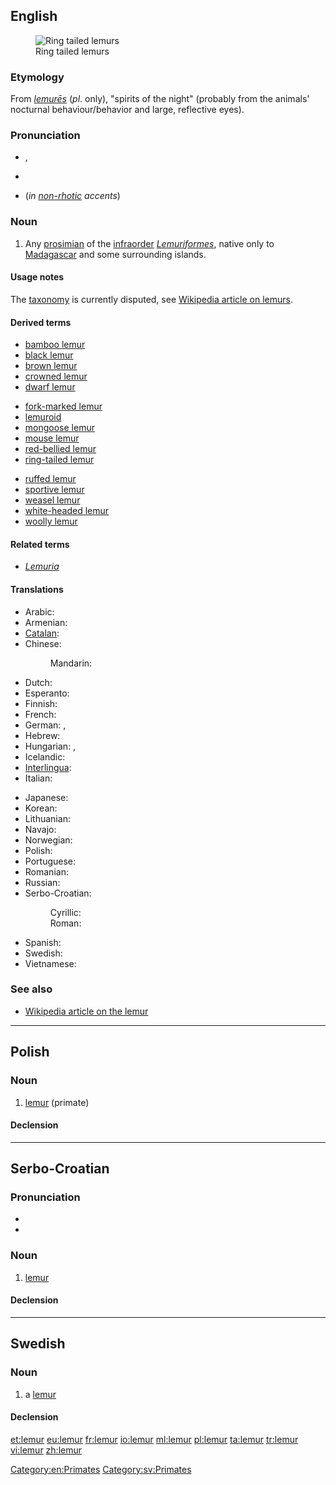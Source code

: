 {{also|Lemur|lémur}}
==English==
[[Image:Ring tailed lemurs.jpg|thumb|Ring tailed lemurs]]

===Etymology===
From {{etyl|la}} ''[[lemures|lemurēs]]'' (''pl''. only), "spirits of the night" (probably from the animals' nocturnal behaviour/behavior and large, reflective eyes).

===Pronunciation===
* {{IPA|/ˈliːmə(r)/}}, {{SAMPA|/"li:m@(r)/}}
* {{rhymes|iːmə(r)}}
* {{homophones|Lima}} (''in [[non-rhotic]] accents'')

===Noun===
{{en-noun}}

# Any [[prosimian]] of the [[infraorder]] ''[[Lemuriformes]]'', native only to [[Madagascar]] and some surrounding islands.

====Usage notes====
The [[taxonomy]] is currently disputed, see [[w:Lemur|Wikipedia article on lemurs]].

====Derived terms====
{{rel-top3|terms derived from ''lemur (noun)''}}
* [[bamboo lemur]]
* [[black lemur]]
* [[brown lemur]]
* [[crowned lemur]]
* [[dwarf lemur]]
{{rel-mid3}}
* [[fork-marked lemur]]
* [[lemuroid]]
* [[mongoose lemur]]
* [[mouse lemur]]
* [[red-bellied lemur]]
* [[ring-tailed lemur]]
{{rel-mid3}}
* [[ruffed lemur]]
* [[sportive lemur]]
* [[weasel lemur]]
* [[white-headed lemur]]
* [[woolly lemur]]
{{rel-bottom}}

====Related terms====
* ''[[Lemuria]]''

====Translations====
{{trans-top|prosimian of the infraorder Lemuriformes}}
* Arabic: {{t|ar|لیمور|m|tr=limuur}}
* Armenian: {{t-|hy|լեմուր|tr=lemur}}
* [[Catalan]]: {{t|ca|lèmur |m}}
* Chinese:
*: Mandarin: {{t|cmn|狐猴|tr=húhóu|sc=Hani}}
* Dutch: {{t-|nl|lemur}}
* Esperanto: {{t|eo|lemuro}}
* Finnish: {{t-|fi|makimainen puoliapina}}
* French: {{t+|fr|lémur|m}}
* German: {{t+|de|Lemur|m}}, {{t-|de|Lemure|m}}
* Hebrew: {{t-|he|למור|alt=לֶמוּר}}
* Hungarian: {{t-|hu|maki}}, {{t-|hu|makimajom}}
* Icelandic: {{t-|is|lemúr|m}}
* [[Interlingua]]: {{t-|ia|lemure}}
* Italian: {{t-|it|lemure|m}}
{{trans-mid}}
* Japanese: {{t|ja|キツネザル|tr=kitsunezaru}}
* Korean: {{t|ko|여우원숭이|tr=yeou-weonsungi|sc=Hang}}
* Lithuanian: {{t-|lt|lemūras|m}}
* Navajo: {{tø|nv|mágí bitseeʼ noodǫ́zígíí}}
* Norwegian: {{t-|no|lemur|m}}
* Polish: {{t+|pl|lemur|m}}
* Portuguese: {{t-|pt|lêmure|m}}
* Romanian: {{t-|ro|lemur}}
* Russian: {{t+|ru|лемур|m|tr=lemúr}}
* Serbo-Croatian:
*: Cyrillic: {{t-|sh|лемур|m|alt=лѐмӯр|sc=Cyrl}}
*: Roman: {{t-|sh|lemur|m|alt=lèmūr}}
* Spanish: {{t+|es|lémur|m}}
* Swedish: {{t-|sv|lemur}}
* Vietnamese: {{t-|vi|vượn cáo|xs=Vietnamese}}
{{trans-bottom}}

===See also===
* [[w:Lemur|Wikipedia article on the lemur]]

[[Category:en:Primates]]

----

==Polish==

===Noun===
{{pl-noun|m}}

# [[lemur#English|lemur]] (primate)

====Declension====
{{pl-decl-noun
|lemur|lemury
|lemura|lemurów
|lemurowi|lemurom
|lemura|lemury
|lemurem|lemurami
|lemurze|lemurach
|lemurze|lemury
}}

----

==Serbo-Croatian==

===Pronunciation===
* {{IPA|/lěmuːr/|lang=sh}}
* {{hyphenation|le|mur}}

===Noun===
{{sh-noun|g=m|head=lèmūr|r|лемур|лѐмӯр}}

# [[#English|lemur]]

====Declension====
{{sh-decl-noun
|lèmūr|lemuri
|lemúra|lemura
|lemuru|lemurima
|lemura|lemure
|lemure|lemuri
|lemuru|lemurima
|lemurom|lemurima
}}

----

==Swedish==

===Noun===
{{sv-noun|g=c}}

# a [[#English|lemur]]

====Declension====
{{sv-noun-reg-er}}

[[Category:sv:Primates]]

[[et:lemur]]
[[eu:lemur]]
[[fr:lemur]]
[[io:lemur]]
[[ml:lemur]]
[[pl:lemur]]
[[ta:lemur]]
[[tr:lemur]]
[[vi:lemur]]
[[zh:lemur]]